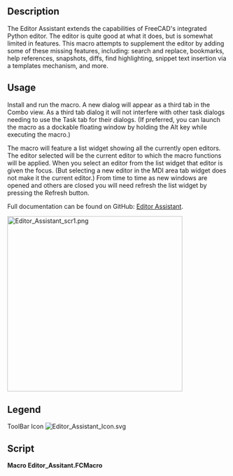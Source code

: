 <languages/>
<translate>

<!--T:1-->
{{Macro
|Name=Macro Editor Assistant
|Icon=Editor_Assistant_Icon.svg
|Description=Extend functionality of FreeCAD's integrated Python editor
|Author=TheMarkster
|Version=2.04
|Date=2025-06-19
|FCVersion=0.21 or later
|Download=[https://wiki.freecadweb.org/File:Editor_Assistant_Icon.svg ToolBar Icon]
|SeeAlso=
|Links=[https://github.com/mwganson/Editor_Assistant Documentation on Github]
}}

== Description == <!--T:2-->

<!--T:3-->
The Editor Assistant extends the capabilities of FreeCAD's integrated Python editor. The editor is quite good at what it does, but is somewhat limited in features. This macro attempts to supplement the editor by adding some of these missing features, including: search and replace, bookmarks, help references, snapshots, diffs, find highlighting, snippet text insertion via a templates mechanism, and more.

== Usage == <!--T:4-->

<!--T:5-->
Install and run the macro. A new dialog will appear as a third tab in the Combo view. As a third tab dialog it will not interfere with other task dialogs needing to use the Task tab for their dialogs. (If preferred, you can launch the macro as a dockable floating window by holding the Alt key while executing the macro.)

<!--T:6-->
The macro will feature a list widget showing all the currently open editors. The editor selected will be the current editor to which the macro functions will be applied. When you select an editor from the list widget that editor is given the focus. (But selecting a new editor in the MDI area tab widget does not make it the current editor.) From time to time as new windows are opened and others are closed you will need refresh the list widget by pressing the Refresh button.

<!--T:7-->
Full documentation can be found on GitHub: [https://github.com/mwganson/Editor_Assistant Editor Assistant].

</translate>
[[File:Editor_Assistant_scr1.png|400px]]
<translate>
<!--T:8-->
{{Caption|Macro Editor Assistant screenshot‎}}

== Legend == <!--T:9-->

</translate>
{{Codeextralink|https://gist.github.com/mwganson/20475dad57d9b659190f082d20e3bde6/raw/fe7f3a45620b84a7a01dd48acf46b5c28ec4014b/Editor_Assistant.FCMacro|Editor_Assistant.FCMacro}}
<translate>

<!--T:10-->
ToolBar Icon
</translate>
[[Image:Editor_Assistant_Icon.svg]]
<translate>

== Script == <!--T:11-->

</translate>
'''Macro Editor_Assitant.FCMacro'''

{{CodeDownload|https://gist.github.com/mwganson/20475dad57d9b659190f082d20e3bde6|Editor_Assitant.FCMacro}}